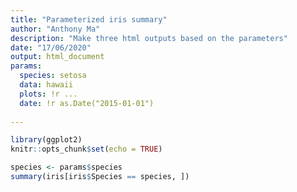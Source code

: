 ```yaml
---
title: "Parameterized iris summary"
author: "Anthony Ma"
description: "Make three html outputs based on the parameters"
date: "17/06/2020"
output: html_document
params: 
  species: setosa
  data: hawaii
  plots: !r ...
  date: !r as.Date("2015-01-01")
  
---
```


```r
library(ggplot2)
knitr::opts_chunk$set(echo = TRUE)
```

```r
species <- params$species
summary(iris[iris$Species == species, ])
```
